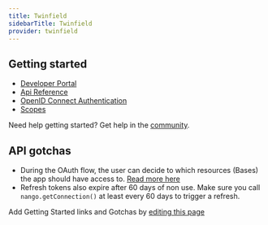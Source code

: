 ```yaml
---
title: Twinfield
sidebarTitle: Twinfield
provider: twinfield
---
```



<Overview />


## Getting started

-   [Developer Portal](https://developers.twinfield.com/home)
-   [Api Reference](https://accounting.twinfield.com/webservices/documentation/#/)
-   [OpenID Connect Authentication](https://accounting.twinfield.com/webservices/documentation/#/ApiReference/Authentication/OpenIdConnect/#/)
-   [Scopes](https://accounting.twinfield.com/webservices/documentation/#/ApiReference/Authentication/OpenIdConnect#Scopes)

<Tip>Need help getting started? Get help in the [community](https://nango.dev/slack).</Tip>

## API gotchas

-   During the OAuth flow, the user can decide to which resources (Bases) the app should have access to. [Read more here](https://airtable.com/developers/web/api/oauth-reference#resources)
-   Refresh tokens also expire after 60 days of non use. Make sure you call `nango.getConnection()` at least every 60 days to trigger a refresh.

<Note>Add Getting Started links and Gotchas by [editing this page](https://github.com/nangohq/nango/tree/master/docs-v2/integrations/all/twinfield.mdx)</Note>
